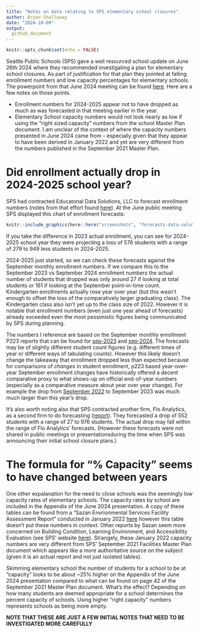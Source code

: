 ```yaml
---
title: "Notes on data relating to SPS elementary school closures"
author: Bryan Shalloway
date: "2024-10-09"
output: 
  github_document
---
```


```r
knitr::opts_chunk$set(echo = FALSE)
```

Seattle Public Schools (SPS) gave a well resourced school update on June 26th 2024 where they recommended investigating a plan for elementary school closures. As part of justification for that plan they pointed at falling enrollment numbers and low capacity percentages for elementary schools. The powerpoint from that June 2024 meeting can be found [here](https://www.documentcloud.org/documents/24784284-sps-wrs-update-6_26_24-final-copy-1?responsive=1&title=1). Here are a few notes on those points. 

* Enrollment numbers for 2024-2025 appear not to have dropped as much as was forecasted in that meeting earlier in the year.
* Elementary School capacity numbers would not look nearly as low if using the "right sized capacity" numbers from the school Master Plan document. I am unclear of the context of where the capacity numbers presented in June 2024 came from -- especially given that they appear to have been derived in January 2022 and yet are very different from the numbers published in the September 2021 Master Plan.

# Did enrollment actually drop in 2024-2025 school year?

SPS had contracted Educatonal Data Solutions, LLC to forecast enrollment numbers (notes from that effort found [here](https://www.seattleschools.org/wp-content/uploads/2024/06/Seattle_Enrollment-Demogr-trends_March_2024_ada.pdf)). At the June public meeting SPS displayed this chart of enrollment forecasts:

```r
knitr::include_graphics(here::here("screenshots", "forecasts-data-solutions.png"))
```

If you take the difference in 2023 actual enrollment, you can see for 2024-2025 school year they were projecting a loss of 576 students with a range of 279 to 949 less students in 2024-2025. 

2024-2025 just started, so we can check these forecasts against the September monthly enrollment numbers. If we compare this to the September 2023 vs September 2024 enrollment numbers the actual number of students that dropped was only around 27 if looking at total students or 161 if looking at the September point-in-time count. Kindergarten enrollments actually rose year over year (but this wasn't enough to offset the loss of the comparatively larger graduating class). The Kindergarten class also isn't yet up to the class size of 2022. However it is notable that enrollment numbers (even just one year ahead of forecasts) already exceeded even the most pessimistic figures being communicated by SPS during planning.

The numbers I reference are based on the September monthly enrollment P223 reports that can be found for [sep-2023](https://www.seattleschools.org/wp-content/uploads/2023/09/P223_Sep23.pdf) and [sep-2024](https://www.seattleschools.org/wp-content/uploads/2024/09/P223_Sep24.pdf). The forecasts may be of slightly different student count figures (e.g. different times of year or different ways of tabulating counts). However this likely doesn't change the takeaway that enrollment dropped less than expected because for comparisons of *changes* in student enrollment, p223 based year-over-year September enrollment changes have historically offered a decent comparative proxy to what shows-up on official end-of-year numbers (especially as a comparative measure about year over year change). For example the drop from [September 2022](https://www.seattleschools.org/wp-content/uploads/2022/09/P223_Sep22.pdf) to September 2023 was much much larger than this year's drop. 

It's also worth noting also that SPS contracted another firm, Flo Analytics, as a second firm to do forecasting ([report](https://www.seattleschools.org/wp-content/uploads/2024/07/Seattle-PS-2024-25-to-2033-34-enrollment-forecast-document.pdf)). They forecasted a drop of 552 students with a range of 27 to 976 students. The actual drop may fall within the range of Flo Analytics' forecasts. (However these forecasts were not shared in public meetings or presentationsduring the time when SPS was announcing their initial school closure plans.)

# The formula for "% Capacity" seems to have changed between years

One other expalanation for the need to close schools was the seemingly low capacity rates of elementary schools. The capacity rates by school are included in the Appendix of the June 2024 presentation. A copy of these tables can be found from a "Sazan Envrionmental Services Facility Assessment Report" conducted in January 2022 [here](https://www.seattleschools.org/wp-content/uploads/2024/09/sazan-scores-capacity.pdf) however this table doesn't put these numbers in context. Other reports by Sazan seem more concerned on Building Condition, Learning Environment, and Accessibility Evaluation (see SPS' website [here](https://www.seattleschools.org/departments/capital-projects-and-planning/facilities-master-plan/#gd71995336887)). Strangely, these January 2022 capacity numbers are very different from SPS' September 2021 Facilities Master Plan document which appears like a more authoritative source on the subject (given it is an actual report and not just isolated tables).

Skimming elementary school the number of students for a school to be at "capacity" looks to be about ~25% higher on the Appendix of the June 2024 presentation compared to what can be found on page 42 of the September 2021 Master Plan document. What's the effect? Depending on how many students are deemed appropriate for a school determines the percent capacity of schools. Using higher "right capacity" numbers represents schools as being more empty.

**NOTE THAT THESE ARE JUST A FEW INITIAL NOTES THAT NEED TO BE INVESTIGATED MORE CAREFULLY**